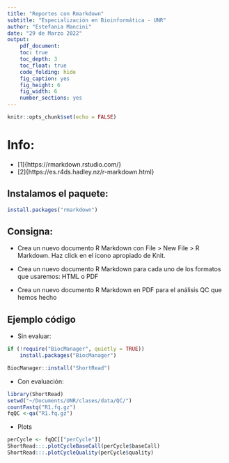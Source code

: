 ```yaml
---
title: "Reportes con Rmarkdown"
subtitle: "Especialización en Bioinformática - UNR"
author: "Estefania Mancini"
date: "29 de Marzo 2022"
output:
    pdf_document:
    toc: true 
    toc_depth: 3
    toc_float: true
    code_folding: hide
    fig_caption: yes
    fig_height: 6
    fig_width: 6
    number_sections: yes
---
```


```r
knitr::opts_chunk$set(echo = FALSE)
```

# Info: 

- [1]{https://rmarkdown.rstudio.com/}
- [2]{https://es.r4ds.hadley.nz/r-markdown.html}

## Instalamos el paquete:

```r
install.packages("rmarkdown")
```

## Consigna:

* Crea un nuevo documento R Markdown con File > New File > R Markdown. Haz click en el icono apropiado de Knit. 

* Crea un nuevo documento R Markdown para cada uno de los formatos que usaremos: HTML o  PDF 

* Crea un nuevo documento R Markdown en PDF para el análisis QC que hemos hecho

## Ejemplo código

* Sin evaluar:

```r
if (!require("BiocManager", quietly = TRUE))
    install.packages("BiocManager")

BiocManager::install("ShortRead")
```

* Con evaluación:

```r
library(ShortRead)
setwd("~/Documents/UNR/clases/data/QC/")
countFastq("R1.fq.gz")
fqQC <-qa("R1.fq.gz")
```

* Plots 
```r
perCycle <- fqQC[["perCycle"]]
ShortRead:::.plotCycleBaseCall(perCycle$baseCall)
ShortRead:::.plotCycleQuality(perCycle$quality)
```

